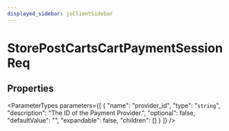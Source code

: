 ```yaml
---
displayed_sidebar: jsClientSidebar
---
```



# StorePostCartsCartPaymentSessionReq

## Properties

<ParameterTypes parameters={[
  {
    "name": "provider_id",
    "type": "`string`",
    "description": "The ID of the Payment Provider.",
    "optional": false,
    "defaultValue": "",
    "expandable": false,
    "children": []
  }
]} />
